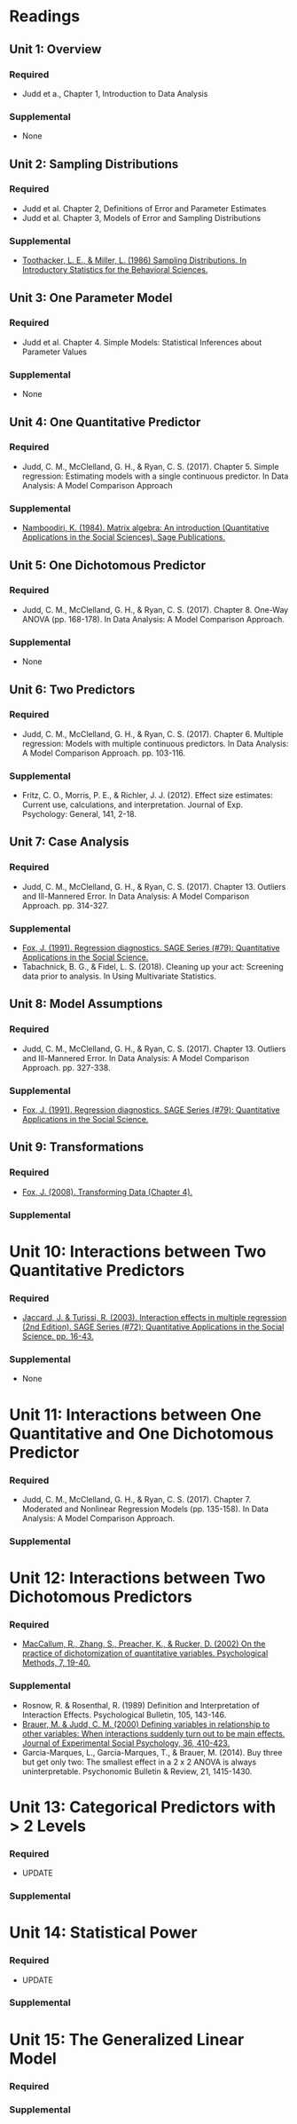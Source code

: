 # Readings {.unnumbered}

## Unit 1: Overview
### Required

- Judd et a., Chapter 1, Introduction to Data Analysis

### Supplemental

- None


## Unit 2: Sampling Distributions
### Required

- Judd et al. Chapter 2, Definitions of Error and Parameter Estimates
- Judd et al. Chapter 3, Models of Error and Sampling Distributions

### Supplemental

- [Toothacker, L. E., & Miller, L. (1986) Sampling Distributions. In Introductory Statistics for the Behavioral Sciences.](/readings/toothaker1986.pdf)


## Unit 3: One Parameter Model
### Required

- Judd et al. Chapter 4. Simple Models: Statistical Inferences about Parameter Values

### Supplemental

- None


## Unit 4: One Quantitative Predictor
### Required

- Judd, C. M., McClelland, G. H., & Ryan, C. S. (2017). Chapter 5. Simple regression: Estimating models with a single continuous predictor. In Data Analysis: A Model Comparison Approach

### Supplemental

- [Namboodiri, K. (1984). Matrix algebra: An introduction (Quantitative Applications in the Social Sciences). Sage Publications.](/readings/namboodiri1984.pdf)


## Unit 5: One Dichotomous Predictor
### Required

- Judd, C. M., McClelland, G. H., & Ryan, C. S. (2017). Chapter 8. One-Way ANOVA (pp. 168-178). In Data Analysis: A Model Comparison Approach.

### Supplemental

- None


## Unit 6: Two Predictors
### Required
- Judd, C. M., McClelland, G. H., & Ryan, C. S. (2017). Chapter 6. Multiple regression: Models with multiple continuous predictors. In Data Analysis: A Model Comparison Approach. pp. 103-116.

### Supplemental

- Fritz, C. O., Morris, P. E., & Richler, J. J. (2012). Effect size estimates: Current use, calculations, and interpretation. Journal of Exp. Psychology: General, 141, 2-18.

## Unit 7: Case Analysis
### Required

- Judd, C. M., McClelland, G. H., & Ryan, C. S. (2017). Chapter 13. Outliers and Ill-Mannered Error. In Data Analysis: A Model Comparison Approach. pp. 314-327.

### Supplemental

- [Fox, J. (1991). Regression diagnostics. SAGE Series (#79): Quantitative Applications in the Social Science.](/readings/fox1991.pdf)
- Tabachnick, B. G., & Fidel, L. S. (2018). Cleaning up your act: Screening data prior to analysis. In Using Multivariate Statistics.

## Unit 8: Model Assumptions
### Required

- Judd, C. M., McClelland, G. H., & Ryan, C. S. (2017). Chapter 13. Outliers and Ill-Mannered Error. In Data Analysis: A Model Comparison Approach. pp. 327-338.

### Supplemental

- [Fox, J. (1991). Regression diagnostics. SAGE Series (#79): Quantitative Applications in the Social Science.](/readings/fox1991.pdf)


## Unit 9: Transformations

### Required

- [Fox, J. (2008). Transforming Data (Chapter 4).](/readings/fox2008.pdf)

### Supplemental


# Unit 10: Interactions between Two Quantitative Predictors

### Required

- [Jaccard, J. & Turissi, R. (2003). Interaction effects in multiple regression (2nd Edition). SAGE Series (#72): Quantitative Applications in the Social Science. pp. 16-43.](/readings/jaccard2003.pdf)

### Supplemental

- None


# Unit 11: Interactions between One Quantitative and One Dichotomous Predictor

### Required

- Judd, C. M., McClelland, G. H., & Ryan, C. S. (2017). Chapter 7. Moderated and Nonlinear Regression Models (pp. 135-158). In Data Analysis: A Model Comparison Approach.

### Supplemental


# Unit 12: Interactions between Two Dichotomous Predictors

### Required

- [MacCallum, R., Zhang, S., Preacher, K., & Rucker, D. (2002) On the practice of dichotomization of quantitative variables. Psychological Methods, 7, 19-40.](/readings/maccallum2002.pdf)

### Supplemental

- Rosnow, R. & Rosenthal, R. (1989) Definition and Interpretation of Interaction Effects.  Psychological Bulletin, 105, 143-146.
- [Brauer, M. & Judd, C. M. (2000) Defining variables in relationship to other variables: When interactions suddenly turn out to be main effects. Journal of Experimental Social Psychology, 36, 410-423.](/readings/brauer2000.pdf)
- Garcia-Marques, L., Garcia-Marques, T., & Brauer, M. (2014). Buy three but get only two: The smallest effect in a 2 x 2 ANOVA is always uninterpretable. Psychonomic
Bulletin & Review, 21, 1415-1430.

# Unit 13: Categorical Predictors with > 2 Levels

### Required

- UPDATE

### Supplemental


# Unit 14: Statistical Power

### Required

- UPDATE

### Supplemental


# Unit 15: The Generalized Linear Model

### Required


### Supplemental

